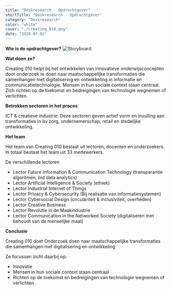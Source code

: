 ```yaml
---
title: "Deskresearch - Opdrachtgever"
shortTitle: "Deskresearch - Opdrachtgever"
category: "Deskresearch"
color: "white"
cover: "./creating_010.png"
date: "2020-07-02"
---
```


**Wie is de opdrachtgever?**
![Storyboard](http://localhost:8000/images/stappen/deskresearch_opdrachtgever/creating_010.png "concept storyboard 4")

**Wat doen ze?**

Creating 010 helpt bij het ontwikkelen van innovatieve onderwijsconcepten door onderzoek te doen naar maatschappelijke transformaties die samenhangen met digitalisering en ontwikkeling in informatie en communicatietechnologie. Mensen in hun sociale context staan centraal. Zich richten op de toekomst en bedreigingen van technologie wegnemen of verlichten.

**Betrokken sectoren in het proces**

ICT & creatieve industrie. Deze sectoren geven actief vorm en invulling aan transformaties in bv zorg, ondernemerschap, retail en stedelijke ontwikkeling.

**Het team**

Het team van Creating 010 bestaat uit lectoren, docenten en onderzoekers. In totaal bestaat het team uit 33 medewerkers.

De verschillende lectoren

- Lector Future Information & Communication Technology (transparantie algoritmen, bid data analytics)
- Lector Artificial Intelligence & Society (ethiek)
- Lector Industrial Internet of Things
- Lector Privacy & Cybersecurity (Bij realisatie van informatiesystemen)
- Lector Cybersocial Design (circulariteit & inclusiviteit, overheden)
- Lector Creative Business
- Lector Revolutie in de Maakindustrie
- Lector Communication in the Networked Society (digitaliseren met behoudt van de menselijke maat)

**Conclusie**

Creating 010 doet Onderzoek doen naar maatschappelijke transformaties die samenhangen met digitalisering en ontwikkeling

Ze focussen zicht daarbij op:

- Innovatie
- Mensen in hun sociale context staan centraal
- Richten op de toekomst en bedreigingen van technologie wegnemen of verlichten